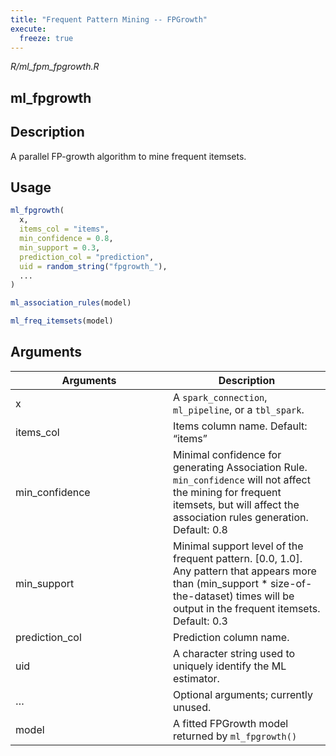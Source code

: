 ```yaml
---
title: "Frequent Pattern Mining -- FPGrowth"
execute:
  freeze: true
---
```


*R/ml_fpm_fpgrowth.R*

## ml_fpgrowth

## Description
A parallel FP-growth algorithm to mine frequent itemsets. 


## Usage
```r
ml_fpgrowth( 
  x, 
  items_col = "items", 
  min_confidence = 0.8, 
  min_support = 0.3, 
  prediction_col = "prediction", 
  uid = random_string("fpgrowth_"), 
  ... 
) 

ml_association_rules(model) 

ml_freq_itemsets(model) 
```

## Arguments
|Arguments|Description|
|---|---|
| x | A `spark_connection`, `ml_pipeline`, or a `tbl_spark`. |
| items_col | Items column name. Default: "items" |
| min_confidence | Minimal confidence for generating Association Rule. `min_confidence` will not affect the mining for frequent itemsets, but will affect the association rules generation. Default: 0.8 |
| min_support | Minimal support level of the frequent pattern. [0.0, 1.0]. Any pattern that appears more than (min_support * size-of-the-dataset) times  will be output in the frequent itemsets. Default: 0.3 |
| prediction_col | Prediction column name. |
| uid | A character string used to uniquely identify the ML estimator. |
| ... | Optional arguments; currently unused. |
| model | A fitted FPGrowth model returned by `ml_fpgrowth()` |








